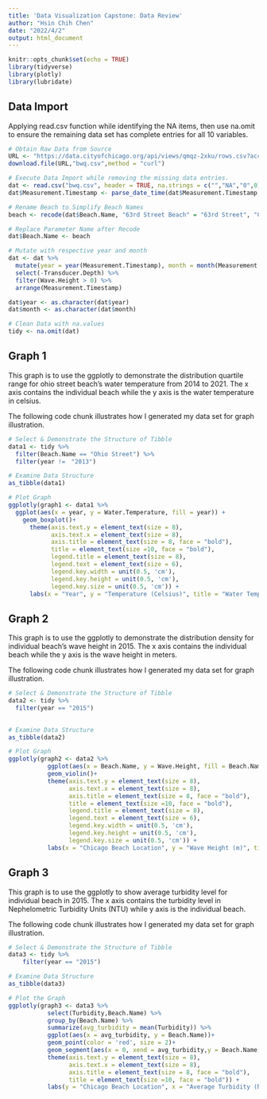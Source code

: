 ```yaml
---
title: 'Data Visualization Capstone: Data Review'
author: "Hsin Chih Chen"
date: "2022/4/2"
output: html_document
---
```


```r
knitr::opts_chunk$set(echo = TRUE)
library(tidyverse)
library(plotly)
library(lubridate)
```

## Data Import

Applying read.csv function while identifying the NA items, then use na.omit to 
ensure the remaining data set has complete entries for all 10 variables.

```r
# Obtain Raw Data from Source
URL <- "https://data.cityofchicago.org/api/views/qmqz-2xku/rows.csv?accessType=DOWNLOAD"
download.file(URL,"bwq.csv",method = "curl")

# Execute Data Import while removing the missing data entries.
dat <- read.csv("bwq.csv", header = TRUE, na.strings = c("","NA","0",0)) 
dat$Measurement.Timestamp <- parse_date_time(dat$Measurement.Timestamp, "mdy_HMS")

# Rename Beach to Simplify Beach Names
beach <- recode(dat$Beach.Name, "63rd Street Beach" = "63rd Street", "Calumet Beach" = "Calumet", "Montrose Beach" = "Montrose", "Ohio Street Beach" = "Ohio Street", "Osterman Beach" = "Osterman", "Rainbow Beach" = "Rainbow")

# Replace Parameter Name after Recode
dat$Beach.Name <- beach

# Mutate with respective year and month
dat <- dat %>%
  mutate(year = year(Measurement.Timestamp), month = month(Measurement.Timestamp)) %>%
  select(-Transducer.Depth) %>%
  filter(Wave.Height > 0) %>%
  arrange(Measurement.Timestamp)

dat$year <- as.character(dat$year)
dat$month <- as.character(dat$month)

# Clean Data with na.values
tidy <- na.omit(dat)
```

## Graph 1

This graph is to use the ggplotly to demonstrate the distribution quartile range for ohio street beach's water temperature from 2014 to 2021. The x axis contains the individual beach while the y axis is the water temperature in celsius.

The following code chunk illustrates how I generated my data set for graph illustration.

```r
# Select & Demonstrate the Structure of Tibble
data1 <- tidy %>%
  filter(Beach.Name == "Ohio Street") %>%
  filter(year !=　"2013")

# Examine Data Structure
as_tibble(data1)

# Plot Graph
ggplotly(graph1 <- data1 %>%
  ggplot(aes(x = year, y = Water.Temperature, fill = year)) +
    geom_boxplot()+
      theme(axis.text.y = element_text(size = 8),
            axis.text.x = element_text(size = 8),
            axis.title = element_text(size = 8, face = "bold"),
            title = element_text(size =10, face = "bold"),
            legend.title = element_text(size = 8),
            legend.text = element_text(size = 6),
            legend.key.width = unit(0.5, 'cm'),
            legend.key.height = unit(0.5, 'cm'),
            legend.key.size = unit(0.5, 'cm')) + 
      labs(x = "Year", y = "Temperature (Celsius)", title = "Water Temperature for Ohio Street Beach by Years"))
```

## Graph 2

This graph is to use the ggplotly to demonstrate the distribution density for individual beach's wave height in 2015. The x axis contains the individual beach while the y axis is the wave height in meters.

The following code chunk illustrates how I generated my data set for graph illustration.

```r
# Select & Demonstrate the Structure of Tibble
data2 <- tidy %>%
  filter(year == "2015")
  

# Examine Data Structure
as_tibble(data2)

# Plot Graph
ggplotly(graph2 <- data2 %>%
           ggplot(aes(x = Beach.Name, y = Wave.Height, fill = Beach.Name)) +
           geom_violin()+ 
           theme(axis.text.y = element_text(size = 8),
                 axis.text.x = element_text(size = 8),
                 axis.title = element_text(size = 8, face = "bold"),
                 title = element_text(size =10, face = "bold"),
                 legend.title = element_text(size = 8),
                 legend.text = element_text(size = 6),
                 legend.key.width = unit(0.5, 'cm'),
                 legend.key.height = unit(0.5, 'cm'),
                 legend.key.size = unit(0.5, 'cm')) + 
           labs(x = "Chicago Beach Location", y = "Wave Height (m)", title = "Chicago's 2015 Wave Height Distribution Coparison"))
```

## Graph 3

This graph is to use the ggplotly to show average turbidity level for individual beach in 2015. The x axis contains the turbidity level in Nephelometric Turbidity Units (NTU) while y axis is the individual beach.

The following code chunk illustrates how I generated my data set for graph illustration.

```r
# Select & Demonstrate the Structure of Tibble
data3 <- tidy %>%
    filter(year == "2015")

# Examine Data Structure
as_tibble(data3)

# Plot the Graph
ggplotly(graph3 <- data3 %>%
           select(Turbidity,Beach.Name) %>%
           group_by(Beach.Name) %>%
           summarize(avg_turbidity = mean(Turbidity)) %>%
           ggplot(aes(x = avg_turbidity, y = Beach.Name))+
           geom_point(color = 'red', size = 2)+
           geom_segment(aes(x = 0, xend = avg_turbidity,y = Beach.Name, yend = Beach.Name), color = "blue") + 
           theme(axis.text.y = element_text(size = 8),
                 axis.text.x = element_text(size = 8),
                 axis.title = element_text(size = 8, face = "bold"),
                 title = element_text(size =10, face = "bold")) + 
           labs(y = "Chicago Beach Location", x = "Average Turbidity (NTU)", title = "Average Turbidity Level Calculated in 2015"))
```
